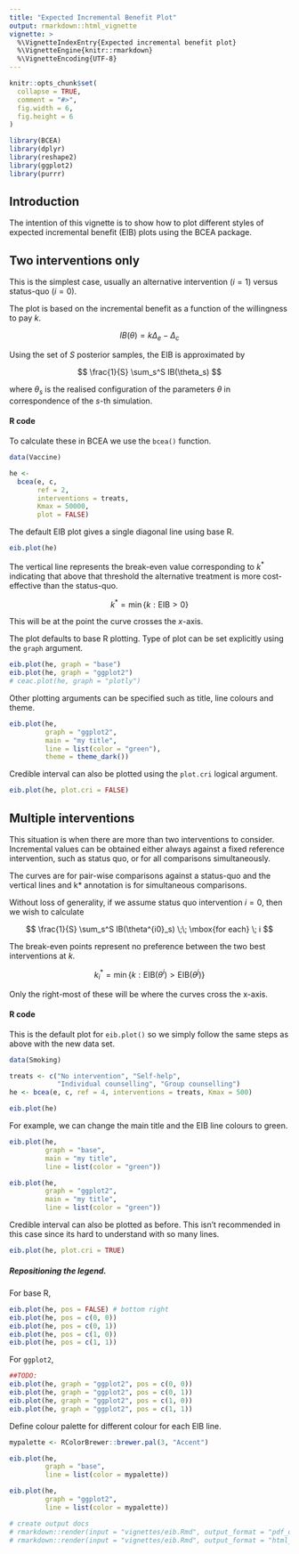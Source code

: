 ```yaml
---
title: "Expected Incremental Benefit Plot"
output: rmarkdown::html_vignette
vignette: >
  %\VignetteIndexEntry{Expected incremental benefit plot}
  %\VignetteEngine{knitr::rmarkdown}
  %\VignetteEncoding{UTF-8}
---
```


```r
knitr::opts_chunk$set(
  collapse = TRUE,
  comment = "#>",
  fig.width = 6,
  fig.height = 6
)
```

```r
library(BCEA)
library(dplyr)
library(reshape2)
library(ggplot2)
library(purrr)
```


## Introduction

The intention of this vignette is to show how to plot different styles of expected incremental benefit (EIB) plots using the BCEA package.

## Two interventions only

This is the simplest case, usually an alternative intervention ($i=1$) versus status-quo ($i=0$).

The plot is based on the incremental benefit as a function of the willingness to pay $k$.

$$
IB(\theta) = k \Delta_e - \Delta_c
$$

Using the set of $S$ posterior samples, the EIB is approximated by

$$
\frac{1}{S} \sum_s^S IB(\theta_s)
$$

where $\theta_s$ is the realised configuration of the parameters $\theta$ in correspondence of the $s$-th simulation.


#### R code

To calculate these in BCEA we use the `bcea()` function.

```r
data(Vaccine)

he <-
  bcea(e, c,                  
       ref = 2,                
       interventions = treats, 
       Kmax = 50000,
       plot = FALSE)
```

The default EIB plot gives a single diagonal line using base R.

```r
eib.plot(he)
```

The vertical line represents the break-even value corresponding to $k^*$ indicating that above that threshold the alternative treatment is more cost-effective than the status-quo.

$$
k^* = \min\{ k : \mbox{EIB} > 0 \}
$$

This will be at the point the curve crosses the _x_-axis.

The plot defaults to base R plotting. Type of plot can be set explicitly using the `graph` argument.

```r
eib.plot(he, graph = "base")
eib.plot(he, graph = "ggplot2")
# ceac.plot(he, graph = "plotly")
```

Other plotting arguments can be specified such as title, line colours and theme.

```r
eib.plot(he,
         graph = "ggplot2",
         main = "my title",
         line = list(color = "green"),
         theme = theme_dark())
```

Credible interval can also be plotted using the `plot.cri` logical argument.

```r
eib.plot(he, plot.cri = FALSE)
```


## Multiple interventions

This situation is when there are more than two interventions to consider.
Incremental values can be obtained either always against a fixed reference intervention, such as status quo, or for all comparisons simultaneously.

The curves are for pair-wise comparisons against a status-quo and the vertical lines and k* annotation is for simultaneous comparisons.

Without loss of generality, if we assume status quo intervention $i=0$, then we wish to calculate

$$
\frac{1}{S} \sum_s^S IB(\theta^{i0}_s) \;\; \mbox{for each} \; i
$$

The break-even points represent no preference between the two best interventions at $k$.

$$
k^*_i = \min\{ k : \mbox{EIB}(\theta^i) > \mbox{EIB}(\theta^j) \}
$$

Only the right-most of these will be where the curves cross the x-axis.

#### R code

This is the default plot for `eib.plot()` so we simply follow the same steps as above with the new data set.

```r
data(Smoking)

treats <- c("No intervention", "Self-help",
            "Individual counselling", "Group counselling")
he <- bcea(e, c, ref = 4, interventions = treats, Kmax = 500)

eib.plot(he)
```

For example, we can change the main title and the EIB line colours to green.

```r
eib.plot(he,
         graph = "base",
         main = "my title",
         line = list(color = "green"))
```

```r
eib.plot(he,
         graph = "ggplot2",
         main = "my title",
         line = list(color = "green"))
```

Credible interval can also be plotted as before. This isn't recommended in this case since its hard to understand with so many lines.

```r
eib.plot(he, plot.cri = TRUE)
```

##### Repositioning the legend.

For base R,

```r
eib.plot(he, pos = FALSE) # bottom right
eib.plot(he, pos = c(0, 0))
eib.plot(he, pos = c(0, 1))
eib.plot(he, pos = c(1, 0))
eib.plot(he, pos = c(1, 1))
```

For `ggplot2`,

```r
##TODO:
eib.plot(he, graph = "ggplot2", pos = c(0, 0))
eib.plot(he, graph = "ggplot2", pos = c(0, 1))
eib.plot(he, graph = "ggplot2", pos = c(1, 0))
eib.plot(he, graph = "ggplot2", pos = c(1, 1))
```

Define colour palette for different colour for each EIB line.

```r
mypalette <- RColorBrewer::brewer.pal(3, "Accent")

eib.plot(he,
         graph = "base",
         line = list(color = mypalette))

eib.plot(he,
         graph = "ggplot2",
         line = list(color = mypalette))
```

```r
# create output docs
# rmarkdown::render(input = "vignettes/eib.Rmd", output_format = "pdf_document", output_dir = "vignettes")
# rmarkdown::render(input = "vignettes/eib.Rmd", output_format = "html_document", output_dir = "vignettes")
```
